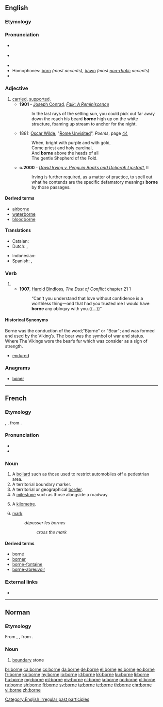 {{also|Borne}}

==English==

===Etymology===
{{rfe|lang=en}}

===Pronunciation===
* {{a|RP}} {{IPA|/bɔːn/|lang=en}}
* {{a|US}} {{IPA|/boəɹn/|/bɔːɹn/|lang=en}}
* {{audio|En-us-borne.ogg|Audio (US)|lang=en}}
* Homophones: [[born]] ''(most accents)'', [[bawn]] ''(most [[non-rhotic]] accents)''
* {{rhymes|ɔː(r)n|lang=en}}

===Adjective===
{{en-adj|-}}

# [[carried]], [[supported]].
#* '''1901''' - [[w:Joseph Conrad|Joseph Conrad]], ''[[s:Falk|Falk: A Reminiscence]]''
#*: In the last rays of the setting sun, you could pick out far away down the reach his beard '''borne''' high up on the white structure, foaming up stream to anchor for the night.
#* 1881: [[w:Oscar Wilde|Oscar Wilde]], "[[s:Rome Unvisited|Rome Unvisited]]", ''Poems'', page [http://books.google.com/books?id=XlICAAAAQAAJ&pg=PA44&dq=wilde+%22Rome+Unvisited%22&hl=en&ei=MwaGTImqA8L_lgeK-4AZ&sa=X&oi=book_result&ct=result&resnum=1&ved=0CCkQ6AEwAA#v=onepage&q&f=false 44]
#*: When, bright with purple and with gold, <br/>Come priest and holy cardinal, <br/>And '''borne''' above the heads of all <br/>The gentle Shepherd of the Fold.
#* '''c.2000''' - ''[[s:David Irving v. Penguin Books and Deborah Lipstadt|David Irving v. Penguin Books and Deborah Lipstadt]]'', II
#*: Irving is further required, as a matter of practice, to spell out what he contends are the specific defamatory meanings '''borne''' by those passages.

====Derived terms====
* [[airborne]]
* [[waterborne]]
* [[bloodborne]]

====Translations====
{{trans-top|carried, supported}}
* Catalan: {{t|ca|cargar amb}}
* Dutch: {{t+|nl|gedragen}}, {{t+|nl|ondersteund}}
{{trans-mid}}
* Indonesian: {{t+|id|dibawa}}
* Spanish: {{t|es|soportado}}, {{t+|es|aguantado}}
{{trans-bottom}}

===Verb===
{{head|en|past participle}}

# {{past participle of|bear|lang=en}}
#* '''1907''', [[w:Harold Edward Bindloss|Harold Bindloss]], ''The Dust of Conflict'' chapter 21&nbsp;[http://openlibrary.org/works/OL4429277W]
#*:“Can't you understand that love without confidence is a worthless thing—and that had you trusted me I would have '''borne''' any obloquy with you.{{...}}”

====Historical Synonyms====
Borne was the conduction of the word;"Bjorne" or "Bear"; and was formed and used by the Viking’s. The bear was the symbol of war and status. Where The Vikings wore the bear’s fur which was consider as a sign of strength.  
* [[endured]]

===Anagrams===
* [[boner#English|boner]]

[[Category:English irregular past participles]]

----

==French==

===Etymology===
{{etyl|LL.|fr}} {{term|bodina}}, {{term|butina}}, from {{etyl|xtg|fr}}.

===Pronunciation===
* {{IPA|/bɔʁn/|lang=fr}}
* {{audio|Fr-borne.ogg|audio|lang=fr}}

===Noun===
{{fr-noun|f}}

# A [[bollard]] such as those used to restrict automobiles off a pedestrian area.
# A territorial boundary marker.
# A territorial or geographical [[border]].
# A [[milestone]] such as those alongside a roadway.
# {{context|slang|lang=fr}} A [[kilometre]].
# [[mark]]
#: ''dépasser les bornes''
#:: ''cross the mark''

====Derived terms====
* [[borné]]
* [[borner]]
* [[borne-fontaine]]
* [[borne-abreuvoir]]

===External links===
* {{R:TLFi}}

----

==Norman==
{{rfc-auto}}

===Etymology===
From {{etyl|LL.|nrf}} {{term|bodina|lang=la}}, {{term|butina|lang=la}}, from {{etyl|cel-gau|nrf}}.

===Noun===
{{nrf-noun|f}}

# {{lb|nrf|Jersey}} [[boundary]] stone

[[br:borne]]
[[ca:borne]]
[[cs:borne]]
[[da:borne]]
[[de:borne]]
[[el:borne]]
[[es:borne]]
[[eo:borne]]
[[fr:borne]]
[[ko:borne]]
[[hy:borne]]
[[io:borne]]
[[id:borne]]
[[kk:borne]]
[[ku:borne]]
[[li:borne]]
[[hu:borne]]
[[mg:borne]]
[[ml:borne]]
[[my:borne]]
[[nl:borne]]
[[ja:borne]]
[[no:borne]]
[[pl:borne]]
[[ru:borne]]
[[sh:borne]]
[[fi:borne]]
[[sv:borne]]
[[ta:borne]]
[[te:borne]]
[[th:borne]]
[[chr:borne]]
[[vi:borne]]
[[zh:borne]]